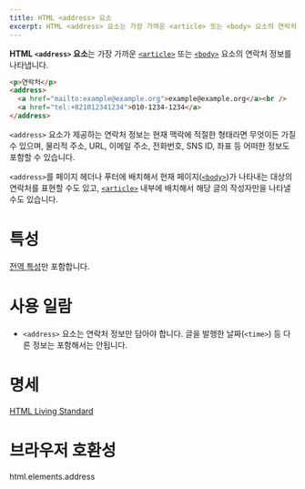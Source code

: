 ```yaml
---
title: HTML <address> 요소
excerpt: HTML <address> 요소는 가장 가까운 <article> 또는 <body> 요소의 연락처 정보를 나타냅니다.
---
```


**HTML `<address>` 요소**는 가장 가까운 [`<article>`](./article) 또는 [`<body>`](./body) 요소의 연락처 정보를 나타냅니다.

<Demo height={100} />

```html name=demo
<p>연락처</p>
<address>
  <a href="mailto:example@example.org">example@example.org</a><br />
  <a href="tel:+821012341234">010-1234-1234</a>
</address>
```

`<address>` 요소가 제공하는 연락처 정보는 현재 맥락에 적절한 형태라면 무엇이든 가질 수 있으며, 물리적 주소, URL, 이메일 주소, 전화번호, SNS ID, 좌표 등 어떠한 정보도 포함할 수 있습니다.

`<address>`를 페이지 헤더나 푸터에 배치해서 현재 페이지([`<body>`](./body))가 나타내는 대상의 연락처를 표현할 수도 있고, [`<article>`](./article) 내부에 배치해서 해당 글의 작성자만을 나타낼 수도 있습니다.

# 특성

[전역 특성](/docs/Web/HTML/Global_attributes)만 포함합니다.

# 사용 일람

- `<address>` 요소는 연락처 정보만 담아야 합니다. 글을 발행한 날짜(`<time>`) 등 다른 정보는 포함해서는 안됩니다.

# 명세

[HTML Living Standard](https://html.spec.whatwg.org/multipage/sections.html#the-address-element)

# 브라우저 호환성

<BrowserCompat>html.elements.address</BrowserCompat>
